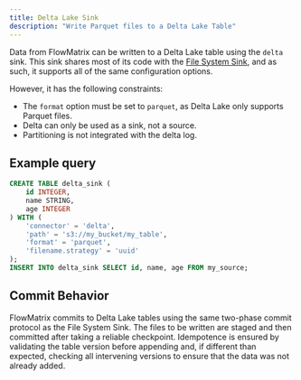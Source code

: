```yaml
---
title: Delta Lake Sink
description: "Write Parquet files to a Delta Lake Table"
---
```


Data from FlowMatrix can be written to a Delta Lake table using the `delta` sink.
This sink shares most of its code with the [File System Sink](/connectors/filesystem),
and as such, it supports all of the same configuration options.

However, it has the following constraints:
* The `format` option must be set to `parquet`, as Delta Lake only supports Parquet files.
* Delta can only be used as a sink, not a source.
* Partitioning is not integrated with the delta log.

## Example query
```sql
CREATE TABLE delta_sink (
    id INTEGER,
    name STRING,
    age INTEGER
) WITH (
    'connector' = 'delta',
    'path' = 's3://my_bucket/my_table',
    'format' = 'parquet',
    'filename.strategy' = 'uuid'
);
INSERT INTO delta_sink SELECT id, name, age FROM my_source;
```

## Commit Behavior
FlowMatrix commits to Delta Lake tables using the same two-phase commit protocol as the File System Sink.
The files to be written are staged and then committed after taking a reliable checkpoint.
Idempotence is ensured by validating the table version before appending and, if different than expected,
checking all intervening versions to ensure that the data was not already added.